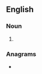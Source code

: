 ==English==

===Noun===
{{head|en|noun plural form}}

# {{plural of|nitwit|lang=en}}

===Anagrams===
* {{anagrams|en|a=iinsttw|intwist|twistin'}}